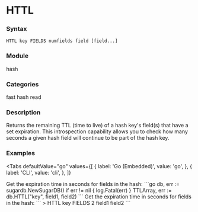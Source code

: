 
# HTTL

### Syntax
```
HTTL key FIELDS numfields field [field...]
```

### Module
<span className="acl-category">hash</span>

### Categories 
<span className="acl-category">fast</span>
<span className="acl-category">hash</span>
<span className="acl-category">read</span>

### Description 
Returns the remaining TTL (time to live) of a hash key's field(s) that have a set expiration. 
This introspection capability allows you to check how many seconds a given hash field will continue to be part of the hash key.

### Examples

<Tabs
  defaultValue="go"
  values={[
    { label: 'Go (Embedded)', value: 'go', },
    { label: 'CLI', value: 'cli', },
  ]}
>
  <TabItem value="go">
    Get the expiration time in seconds for fields in the hash:
    ```go
    db, err := sugardb.NewSugarDB()
    if err != nil {
      log.Fatal(err)
    }
    TTLArray, err := db.HTTL("key", field1, field2)
    ```
  </TabItem>
  <TabItem value="cli">
    Get the expiration time in seconds for fields in the hash:
    ```
    > HTTL key FIELDS 2 field1 field2
    ```
  </TabItem>
</Tabs>
